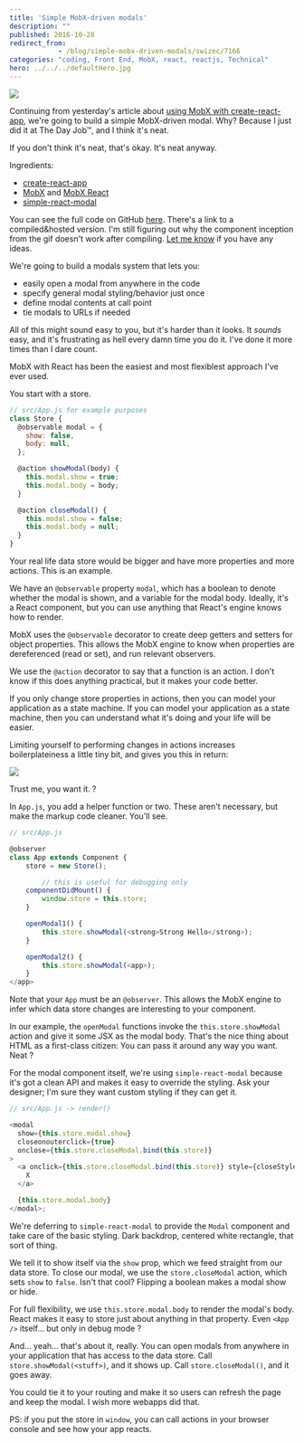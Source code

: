 ```yaml
---
title: 'Simple MobX-driven modals'
description: ""
published: 2016-10-28
redirect_from: 
            - /blog/simple-mobx-driven-modals/swizec/7166
categories: "coding, Front End, MobX, react, reactjs, Technical"
hero: ../../../defaultHero.jpg
---
```


![](./img/blog-wp-content-uploads-2016-10-modal-inception.gif)

Continuing from yesterday's article about [using MobX with create-react-app](link), we're going to build a simple MobX-driven modal. Why? Because I just did it at The Day Job™, and I think it's neat.

If you don't think it's neat, that's okay. It's neat anyway.

Ingredients:

-   [create-react-app](https://github.com/facebookincubator/create-react-app)
-   [MobX](https://github.com/mobxjs/mobx) and [MobX React](https://github.com/mobxjs/mobx-react)
-   [simple-react-modal](https://github.com/legitcode/modal)

You can see the full code on GitHub [here](https://github.com/Swizec/mobx-modal). There's a link to a compiled&hosted version. I'm still figuring out why the component inception from the gif doesn't work after compiling. [Let me know](mailto:swizec@swizec.com) if you have any ideas.

We're going to build a modals system that lets you:

-   easily open a modal from anywhere in the code
-   specify general modal styling/behavior just once
-   define modal contents at call point
-   tie modals to URLs if needed

All of this might sound easy to you, but it's harder than it looks. It _sounds_ easy, and it's frustrating as hell every damn time you do it. I've done it more times than I dare count.

MobX with React has been the easiest and most flexiblest approach I've ever used.

You start with a store.

```javascript
// src/App.js for example purposes
class Store {
  @observable modal = {
    show: false,
    body: null,
  };

  @action showModal(body) {
    this.modal.show = true;
    this.modal.body = body;
  }

  @action closeModal() {
    this.modal.show = false;
    this.modal.body = null;
  }
}
```

Your real life data store would be bigger and have more properties and more actions. This is an example.

We have an `@observable` property `modal`, which has a boolean to denote whether the modal is shown, and a variable for the modal body. Ideally, it's a React component, but you can use anything that React's engine knows how to render.

MobX uses the `@observable` decorator to create deep getters and setters for object properties. This allows the MobX engine to know when properties are dereferenced (read or set), and run relevant observers.

We use the `@action` decorator to say that a function is an action. I don't know if this does anything practical, but it makes your code better.

If you only change store properties in actions, then you can model your application as a state machine. If you can model your application as a state machine, then you can understand what it's doing and your life will be easier.

Limiting yourself to performing changes in actions increases boilerplateiness a little tiny bit, and gives you this in return:

![](./img/blog-wp-content-uploads-2016-10-mobx-debugging.gif)

Trust me, you want it. ?

In `App.js`, you add a helper function or two. These aren't necessary, but make the markup code cleaner. You'll see.

```javascript
// src/App.js

@observer
class App extends Component {
    store = new Store();

        // this is useful for debugging only
    componentDidMount() {
        window.store = this.store;
    }

    openModal1() {
        this.store.showModal(<strong>Strong Hello</strong>);
    }

    openModal2() {
        this.store.showModal(<app>);
    }
</app>
```

Note that your `App` must be an `@observer`. This allows the MobX engine to infer which data store changes are interesting to your component.

In our example, the `openModal` functions invoke the `this.store.showModal` action and give it some JSX as the modal body. That's the nice thing about HTML as a first-class citizen: You can pass it around any way you want. Neat ?

For the modal component itself, we're using `simple-react-modal` because it's got a clean API and makes it easy to override the styling. Ask your designer; I'm sure they want custom styling if they can get it.

```javascript
// src/App.js -> render()

<modal
  show={this.store.modal.show}
  closeonouterclick={true}
  onclose={this.store.closeModal.bind(this.store)}
>
  <a onclick={this.store.closeModal.bind(this.store)} style={closeStyle}>
    X
  </a>

  {this.store.modal.body}
</modal>;
```

We're deferring to `simple-react-modal` to provide the `Modal` component and take care of the basic styling. Dark backdrop, centered white rectangle, that sort of thing.

We tell it to show itself via the `show` prop, which we feed straight from our data store. To close our modal, we use the `store.closeModal` action, which sets `show` to `false`. Isn't that cool? Flipping a boolean makes a modal show or hide.

For full flexibility, we use `this.store.modal.body` to render the modal's body. React makes it easy to store just about anything in that property. Even `<App />` itself… but only in debug mode ?

And… yeah… that's about it, really. You can open modals from anywhere in your application that has access to the data store. Call `store.showModal(<stuff>)`, and it shows up. Call `store.closeModal()`, and it goes away.

You could tie it to your routing and make it so users can refresh the page and keep the modal. I wish more webapps did that.

PS: if you put the store in `window`, you can call actions in your browser console and see how your app reacts.
